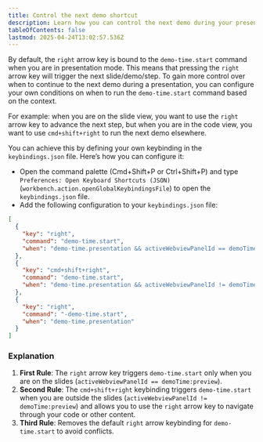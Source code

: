 ```yaml
---
title: Control the next demo shortcut
description: Learn how you can control the next demo during your presentation in Demo Time.
tableOfContents: false
lastmod: 2025-04-24T13:02:57.536Z
---
```



By default, the `right` arrow key is bound to the `demo-time.start` command when you are in presentation mode. This means that pressing the `right` arrow key will trigger the next slide/demo/step. To gain more control over when to continue to the next demo during a presentation, you can configure your own conditions on when to run the `demo-time.start` command based on the context.

For example: when you are on the slide view, you want to use the `right` arrow key to advance the next step, but when you are in the code view, you want to use `cmd+shift+right` to run the next demo elsewhere.

You can achieve this by defining your own keybinding in the `keybindings.json` file. Here’s how you can configure it:

- Open the command palette (Cmd+Shift+P or Ctrl+Shift+P) and type `Preferences: Open Keyboard Shortcuts (JSON)` (`workbench.action.openGlobalKeybindingsFile`) to open the `keybindings.json` file.
- Add the following configuration to your `keybindings.json` file:

```json
[
  {
    "key": "right",
    "command": "demo-time.start",
    "when": "demo-time.presentation && activeWebviewPanelId == demoTime:preview"
  },
  {
    "key": "cmd+shift+right",
    "command": "demo-time.start",
    "when": "demo-time.presentation && activeWebviewPanelId != demoTime:preview"
  },
  {
    "key": "right",
    "command": "-demo-time.start",
    "when": "demo-time.presentation"
  }
]
```

### Explanation

1. **First Rule**: The `right` arrow key triggers `demo-time.start` only when you are on the slides (`activeWebviewPanelId == demoTime:preview`).
2. **Second Rule**: The `cmd+shift+right` keybinding triggers `demo-time.start` when you are outside the slides (`activeWebviewPanelId != demoTime:preview`) and allows you to use the `right` arrow key to navigate through your code or other content.
3. **Third Rule**: Removes the default `right` arrow keybinding for `demo-time.start` to avoid conflicts.
